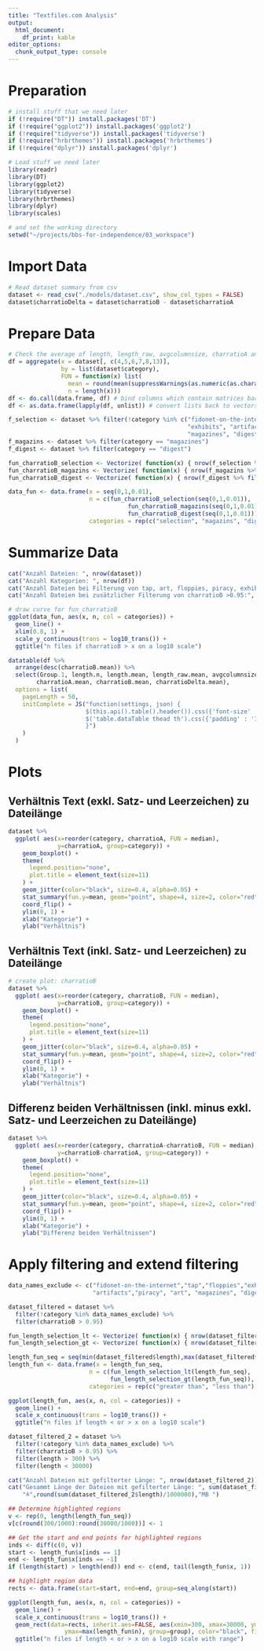 ```yaml
---
title: "Textfiles.com Analysis"
output:
  html_document:
    df_print: kable
editor_options:
  chunk_output_type: console
---
```


# Preparation

```r
# install stuff that we need later
if (!require("DT")) install.packages('DT')
if (!require("ggplot2")) install.packages('ggplot2')
if (!require("tidyverse")) install.packages('tidyverse')
if (!require("hrbrthemes")) install.packages('hrbrthemes')
if (!require("dplyr")) install.packages('dplyr')

# Load stuff we need later
library(readr)
library(DT)
library(ggplot2)
library(tidyverse)
library(hrbrthemes)
library(dplyr)
library(scales)

# and set the working directory
setwd("~/projects/bbs-for-independence/03_workspace")
```

# Import Data

```r
# Read dataset summary from csv
dataset <- read_csv("./models/dataset.csv", show_col_types = FALSE)
dataset$charratioDelta = dataset$charratioB - dataset$charratioA
```

# Prepare Data

```r
# Check the average of length, length_raw, avgcolumnsize, charratioA and charratioB
df = aggregate(x = dataset[, c(4,5,6,7,8,13)], 
               by = list(dataset$category), 
               FUN = function(x) list(
                 mean = round(mean(suppressWarnings(as.numeric(as.character(x))), na.rm=TRUE), digits = 2), 
                 n = length(x)))
df <- do.call(data.frame, df) # bind columns which contain matrices back into the data frame
df <- as.data.frame(lapply(df, unlist)) # convert lists back to vectors

f_selection <- dataset %>% filter(!category %in% c("fidonet-on-the-internet", "tap", "floppies", 
                                                   "exhibits", "artifacts", "piracy", "art", 
                                                   "magazines", "digest"))
f_magazins <- dataset %>% filter(category == "magazines")
f_digest <- dataset %>% filter(category == "digest")

fun_charratioB_selection <- Vectorize( function(x) { nrow(f_selection %>% filter(charratioB > x)) } )
fun_charratioB_magazins <- Vectorize( function(x) { nrow(f_magazins %>% filter(charratioB > x)) } )
fun_charratioB_digest <- Vectorize( function(x) { nrow(f_digest %>% filter(charratioB > x)) } )

data_fun <- data.frame(x = seq(0,1,0.01),
                       n = c(fun_charratioB_selection(seq(0,1,0.01)),
                                  fun_charratioB_magazins(seq(0,1,0.01)),
                                  fun_charratioB_digest(seq(0,1,0.01))),
                       categories = rep(c("selection", "magazins", "digest"), each = 101))
```

\newpage

# Summarize Data

```r
cat("Anzahl Dateien: ", nrow(dataset))
cat("Anzahl Kategorien: ", nrow(df))
cat("Anzahl Dateien bei Filterung von tap, art, floppies, piracy, exhibits, magazines, digest:", nrow(f_selection))
cat("Anzahl Dateien bei zusätzlicher Filterung von charratioB >0.95:", fun_charratioB_selection(0.95))

# draw curve for fun_charratioB
ggplot(data_fun, aes(x, n, col = categories)) +
  geom_line() + 
  xlim(0.8, 1) +
  scale_y_continuous(trans = log10_trans()) +
  ggtitle("n files if charratioB > x on a log10 scale")

datatable(df %>%
  arrange(desc(charratioB.mean)) %>%
  select(Group.1, length.n, length.mean, length_raw.mean, avgcolumnsize.mean,
        charratioA.mean, charratioB.mean, charratioDelta.mean),
  options = list( 
    pageLength = 50,
    initComplete = JS("function(settings, json) {
                      $(this.api().table().header()).css({'font-size' : '12px'});
                      $('table.dataTable thead th').css({'padding' : '10px 18px 10px 0px'});
                      }")
    )
  )
```

\newpage

# Plots
 
## Verhältnis Text (exkl. Satz- und Leerzeichen) zu Dateilänge

```r
dataset %>%
  ggplot( aes(x=reorder(category, charratioA, FUN = median), 
              y=charratioA, group=category)) +
    geom_boxplot() +
    theme(
      legend.position="none",
      plot.title = element_text(size=11)
    ) +
    geom_jitter(color="black", size=0.4, alpha=0.05) +
    stat_summary(fun.y=mean, geom="point", shape=4, size=2, color="red", fill="red") +
    coord_flip() + 
    ylim(0, 1) +
    xlab("Kategorie") +
    ylab("Verhältnis")
```

\newpage

## Verhältnis Text (inkl. Satz- und Leerzeichen) zu Dateilänge

```r
# create plot: charratioB
dataset %>%
  ggplot( aes(x=reorder(category, charratioB, FUN = median), 
              y=charratioB, group=category)) +
    geom_boxplot() +
    theme(
      legend.position="none",
      plot.title = element_text(size=11)
    ) +
    geom_jitter(color="black", size=0.4, alpha=0.05) +
    stat_summary(fun.y=mean, geom="point", shape=4, size=2, color="red", fill="red") +
    coord_flip() + 
    ylim(0, 1) +
    xlab("Kategorie") +
    ylab("Verhältnis")
```

\newpage

## Differenz beiden Verhältnissen (inkl. minus exkl. Satz- und Leerzeichen zu Dateilänge)

```r
dataset %>%
  ggplot( aes(x=reorder(category, charratioA-charratioB, FUN = median), 
              y=charratioB-charratioA, group=category)) +
    geom_boxplot() +
    theme(
      legend.position="none",
      plot.title = element_text(size=11)
    ) +
    geom_jitter(color="black", size=0.4, alpha=0.05) +
    stat_summary(fun.y=mean, geom="point", shape=4, size=2, color="red", fill="red") +
    coord_flip() + 
    ylim(0, 1) +
    xlab("Kategorie") +
    ylab("Differenz beiden Verhältnissen")
```

\newpage

# Apply filtering and extend filtering

```r

data_names_exclude <- c("fidonet-on-the-internet","tap","floppies","exhibits",
                        "artifacts","piracy", "art", "magazines", "digest")

dataset_filtered = dataset %>%
  filter(!category %in% data_names_exclude) %>%
  filter(charratioB > 0.95)

fun_length_selection_lt <- Vectorize( function(x) { nrow(dataset_filtered %>% filter(length < x)) } )
fun_length_selection_gt <- Vectorize( function(x) { nrow(dataset_filtered %>% filter(length > x)) } )

length_fun_seq = seq(min(dataset_filtered$length),max(dataset_filtered$length),1000)
length_fun <- data.frame(x = length_fun_seq,
                       n = c(fun_length_selection_lt(length_fun_seq),
                             fun_length_selection_gt(length_fun_seq)),
                       categories = rep(c("greater than", "less than"), each = length(length_fun_seq)))

ggplot(length_fun, aes(x, n, col = categories)) +
  geom_line() + 
  scale_x_continuous(trans = log10_trans()) +
  ggtitle("n files if length < or > x on a log10 scale")

dataset_filtered_2 = dataset %>%
  filter(!category %in% data_names_exclude) %>%
  filter(charratioB > 0.95) %>%
  filter(length > 300) %>%
  filter(length < 30000)

cat("Anzahl Dateien mit gefilterter Länge: ", nrow(dataset_filtered_2))
cat("Gesammt Länge der Dateien mit gefilterter Länge: ", sum(dataset_filtered_2$length), 
    "≙",round(sum(dataset_filtered_2$length)/1000000),"MB ")
```


```r
## Determine highlighted regions
v <- rep(0, length(length_fun_seq))
v[c(round(300/1000):round(30000/1000))] <- 1

## Get the start and end points for highlighted regions
inds <- diff(c(0, v))
start <- length_fun$x[inds == 1]
end <- length_fun$x[inds == -1]
if (length(start) > length(end)) end <- c(end, tail(length_fun$x, 1))

## highlight region data
rects <- data.frame(start=start, end=end, group=seq_along(start))

ggplot(length_fun, aes(x, n, col = categories)) +
  geom_line() + 
  scale_x_continuous(trans = log10_trans()) +
  geom_rect(data=rects, inherit.aes=FALSE, aes(xmin=300, xmax=30000, ymin=min(length_fun$n),
                ymax=max(length_fun$n), group=group), color="black", fill="transparent", alpha=0) +
  ggtitle("n files if length < or > x on a log10 scale with range")

```

